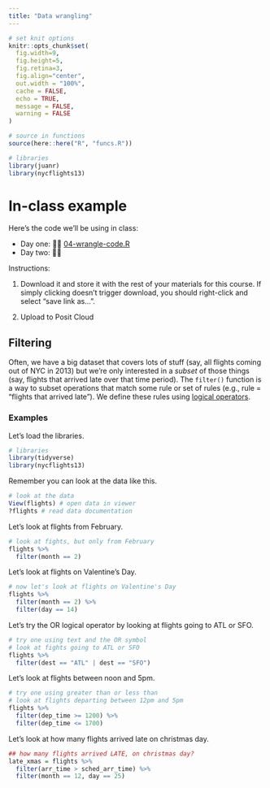 ```yaml
---
title: "Data wrangling"
---
```




```r
# set knit options
knitr::opts_chunk$set(
  fig.width=9, 
  fig.height=5, 
  fig.retina=3,
  fig.align="center",
  out.width = "100%",
  cache = FALSE,
  echo = TRUE,
  message = FALSE, 
  warning = FALSE
)

# source in functions
source(here::here("R", "funcs.R"))

# libraries
library(juanr)
library(nycflights13)

```




# In-class example


Here's the code we'll be using in class:

* Day one: 👩‍💻 [04-wrangle-code.R](/files/example-scripts/04-wrangle-code.R)
* Day two: 👩‍💻 

Instructions: 

1. Download it and store it with the rest of your materials for this course. If simply clicking doesn't trigger download, you should right-click and select "save link as...". 

2. Upload to Posit Cloud





## Filtering

Often, we have a big dataset that covers lots of stuff (say, all flights coming out of NYC in 2013) but we're only interested in a *subset* of those things (say, flights that arrived late over that time period). The `filter()` function is a way to subset operations that match some rule or set of rules (e.g., rule = "flights that arrived late"). We define these rules using [logical operators](https://www.statmethods.net/management/operators.html).


### Examples


Let's load the libraries.

```r
# libraries
library(tidyverse)
library(nycflights13)
```


Remember you can look at the data like this.

```r
# look at the data
View(flights) # open data in viewer
?flights # read data documentation
```


Let's look at flights from February.

```r
# look at fights, but only from February
flights %>%
  filter(month == 2)
```


Let's look at flights on Valentine's Day.

```r
# now let's look at flights on Valentine's Day
flights %>%
  filter(month == 2) %>%
  filter(day == 14)
```


Let's try the OR logical operator by looking at flights going to ATL or SFO.

```r
# try one using text and the OR symbol
# look at fights going to ATL or SFO
flights %>%
  filter(dest == "ATL" | dest == "SFO")

```


Let's look at flights between noon and 5pm.

```r
# try one using greater than or less than
# look at flights departing between 12pm and 5pm
flights %>%
  filter(dep_time >= 1200) %>%
  filter(dep_time <= 1700)

```

Let's look at how many flights arrived late on christmas day.

```r
## how many flights arrived LATE, on christmas day?
late_xmas = flights %>%
  filter(arr_time > sched_arr_time) %>%
  filter(month == 12, day == 25)

```



<!-- ## World leaders -->


<!-- The first leader: -->

<!-- ```{r} -->
<!-- # do your work here -->
<!-- leader |>  -->
<!--   filter(country == "VNM", yr_office == 1, age == 11) -->
<!-- ``` -->


<!-- The second leaders: -->


<!-- ```{r} -->
<!-- leader |>  -->
<!--   filter(edu == "Graduate", year == 2015, yr_office == 16) -->
<!-- ``` -->


<!-- The third leaders: -->


<!-- ```{r} -->
<!-- leader |> filter(yr_office > 20) |>  -->
<!--   filter(rebel == 1) |>  -->
<!--   filter(will_force > 1.7) -->
<!-- ``` -->


<!-- ## bots -->


<!-- Note that you can use `distinct` to see all the values a variable takes on, like so: -->

<!-- ```{r} -->
<!-- bot |>  -->
<!--   distinct(religion) -->
<!-- ``` -->


<!-- Here is female voters, with post-graduate degrees, who voted for Trump: -->

<!-- ```{r} -->
<!-- bot |>  -->
<!--   filter(sex == "Female",  -->
<!--          votechoice == "Donald J. Trump (Republican)", -->
<!--          educ == "Post-grad") -->
<!-- ``` -->


<!-- ## Mutating -->


<!-- ### Climate -->


<!-- Here is how to do the climate example, -->

<!-- Graph 1: -->

<!-- ```{r} -->
<!-- sub_climate = climate |>  -->
<!--   filter(country == "Germany" | country == "United States" |  -->
<!--            country == "China" | country == "India") |>  -->
<!--   mutate(co2_capita = co2 / population) -->


<!-- ggplot(data = sub_climate, aes(x = year, y = co2, color = country)) + geom_line() -->
<!-- ``` -->


<!-- Graph 2: -->

<!-- ```{r} -->
<!-- ggplot(data = sub_climate, aes(x = year, y = co2_capita, color = country)) + geom_line() -->
<!-- ``` -->



<!-- ### Elections -->


<!-- Here is how we classify elections based on who won: -->

<!-- ```{r} -->
<!-- cat_elections = elections |>  -->
<!--   mutate(who_won = case_when(per_dem_2012 > per_gop_2012 & per_dem_2016 > per_gop_2016 ~ "blue", -->
<!--                              per_dem_2012 < per_gop_2012 & per_dem_2016 < per_gop_2016 ~ "red", -->
<!--                              per_dem_2012 > per_gop_2012 & per_dem_2016 < per_gop_2016 ~ "flipped red", -->
<!--                              per_dem_2012 < per_gop_2012 & per_dem_2016 > per_gop_2016 ~ "flipped blue")) -->


<!-- ggplot(cat_elections, aes(y = who_won, x = hh_income)) + geom_boxplot() -->
<!-- ``` -->

